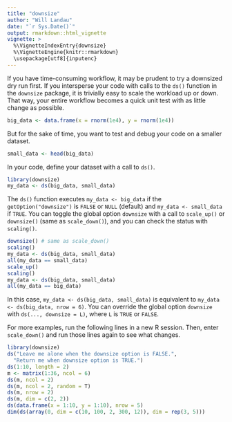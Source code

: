 ```yaml
---
title: "downsize"
author: "Will Landau"
date: "`r Sys.Date()`"
output: rmarkdown::html_vignette
vignette: >
  %\VignetteIndexEntry{downsize}
  %\VignetteEngine{knitr::rmarkdown}
  \usepackage[utf8]{inputenc}
---
```


If you have time-consuming workflow, it may be prudent to try a downsized
dry run first. If you intersperse your code with calls to the `ds()` function 
in the `downsize` package, it is trivially easy to scale the workload up or down. 
That way, your entire workflow becomes a quick unit test with as little change as possible.

```r
big_data <- data.frame(x = rnorm(1e4), y = rnorm(1e4))
```

But for the sake of time, you want to test and debug your code on a smaller dataset.

```r
small_data <- head(big_data)
```

In your code, define your dataset with a call to `ds()`.

```r
library(downsize)
my_data <- ds(big_data, small_data)
```

The `ds()` function executes `my_data <- big_data` if the `getOption("downsize")` is `FALSE` or `NULL` (default) and `my_data <- small_data` if `TRUE`. You can toggle the global option `downsize` with a call to `scale_up()` or `downsize()` (same as `scale_down()`), and you can check the status with `scaling()`.

```r
downsize() # same as scale_down()
scaling()
my_data <- ds(big_data, small_data)
all(my_data == small_data)
scale_up()
scaling()
my_data <- ds(big_data, small_data)
all(my_data == big_data)
```

In this case, `my_data <- ds(big_data, small_data)` is equivalent to `my_data <- ds(big_data, nrow = 6)`. You can override the global option `downsize` with `ds(..., downsize = L)`, where `L` is `TRUE` or `FALSE`.

For more examples, run the following lines in a new R session. Then, enter `scale_down()` and run those lines again to see what changes.

```r
library(downsize)
ds("Leave me alone when the downsize option is FALSE.", 
  "Return me when downsize option is TRUE.")
ds(1:10, length = 2)
m <- matrix(1:36, ncol = 6)
ds(m, ncol = 2)
ds(m, ncol = 2, random = T)
ds(m, nrow = 2)
ds(m, dim = c(2, 2))
ds(data.frame(x = 1:10, y = 1:10), nrow = 5)
dim(ds(array(0, dim = c(10, 100, 2, 300, 12)), dim = rep(3, 5)))
```

